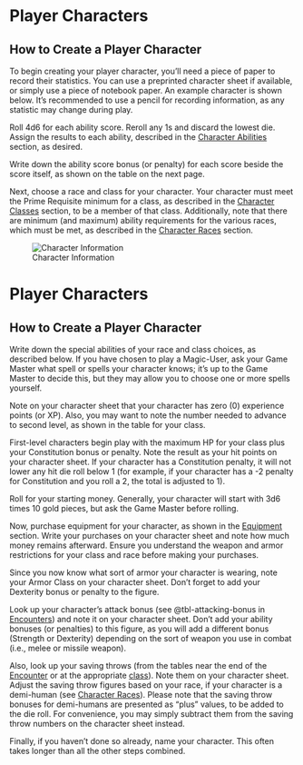 # Player Characters

## How to Create a Player Character

To begin creating your player character, you'll need a piece of paper to record their statistics. You can use a preprinted character sheet if available, or simply use a piece of notebook paper. An example character is shown below. It's recommended to use a pencil for recording information, as any statistic may change during play.

Roll 4d6 for each ability score. Reroll any 1s and discard the lowest die. Assign the results to each ability, described in the [Character Abilities](abilities.qmd#ability-scores) section, as desired.

Write down the ability score bonus (or penalty) for each score beside the score itself, as shown on the table on the next page.

Next, choose a race and class for your character. Your character must meet the Prime Requisite minimum for a class, as described in the [Character Classes](class.qmd#character-classes) section, to be a member of that class. Additionally, note that there are minimum (and maximum) ability requirements for the various races, which must be met, as described in the [Character Races](races.qmd#character-races) section.


![Character Information](./images/char.png){#fig-char-info}

# Player Characters

## How to Create a Player Character

Write down the special abilities of your race and class choices, as described below. If you have chosen to play a Magic-User, ask your Game Master what spell or spells your character knows; it's up to the Game Master to decide this, but they may allow you to choose one or more spells yourself.

Note on your character sheet that your character has zero (0) experience points (or XP). Also, you may want to note the number needed to advance to second level, as shown in the table for your class.

First-level characters begin play with the maximum HP for your class plus your Constitution bonus or penalty. Note the result as your hit points on your character sheet. If your character has a Constitution penalty, it will not lower any hit die roll below 1 (for example, if your character has a -2 penalty for Constitution and you roll a 2, the total is adjusted to 1).

Roll for your starting money. Generally, your character will start with 3d6 times 10 gold pieces, but ask the Game Master before rolling.

Now, purchase equipment for your character, as shown in the [Equipment](equipment.qmd) section. Write your purchases on your character sheet and note how much money remains afterward. Ensure you understand the weapon and armor restrictions for your class and race before making your purchases.

Since you now know what sort of armor your character is wearing, note your Armor Class on your character sheet. Don't forget to add your Dexterity bonus or penalty to the figure.

Look up your character's attack bonus (see @tbl-attacking-bonus in [Encounters](combat.qmd)) and note it on your character sheet. Don't add your ability bonuses (or penalties) to this figure, as you will add a different bonus (Strength or Dexterity) depending on the sort of weapon you use in combat (i.e., melee or missile weapon).

Also, look up your saving throws (from the tables near the end of the [Encounter](combat.qmd#saving-throw-tables-by-class) or at the appropriate [class](class.qmd#character-classes)). Note them on your character sheet. Adjust the saving throw figures based on your race, if your character is a demi-human (see [Character Races](races.qmd)). Please note that the saving throw bonuses for demi-humans are presented as "plus" values, to be added to the die roll. For convenience, you may simply subtract them from the saving throw numbers on the character sheet instead.

Finally, if you haven't done so already, name your character. This often takes longer than all the other steps combined.

